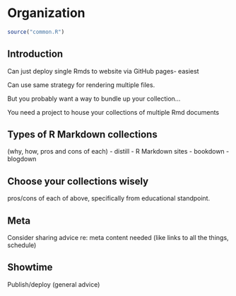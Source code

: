 # Organization

```r
source("common.R")
```

## Introduction {-#intro-org}


Can just deploy single Rmds to website via GitHub pages- easiest

Can use same strategy for rendering multiple files. 

But you probably want a way to bundle up your collection...

You need a project to house your collections of multiple Rmd documents

## Types of R Markdown collections

(why, how, pros and cons of each)
   - distill
   - R Markdown sites
   - bookdown
   - blogdown
   
## Choose your collections wisely

pros/cons of each of above, specifically from educational standpoint.

## Meta

Consider sharing advice re: meta content needed (like links to all the things, schedule)

## Showtime

Publish/deploy (general advice)
